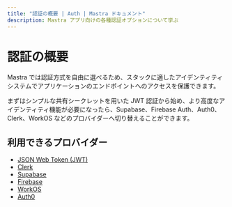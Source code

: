 ```yaml
---
title: "認証の概要 | Auth | Mastra ドキュメント"
description: Mastra アプリ向けの各種認証オプションについて学ぶ
---
```


# 認証の概要

Mastra では認証方式を自由に選べるため、スタックに適したアイデンティティシステムでアプリケーションのエンドポイントへのアクセスを保護できます。

まずはシンプルな共有シークレットを用いた JWT 認証から始め、より高度なアイデンティティ機能が必要になったら、Supabase、Firebase Auth、Auth0、Clerk、WorkOS などのプロバイダーへ切り替えることができます。

## 利用できるプロバイダー

- [JSON Web Token (JWT)](/docs/auth/jwt)
- [Clerk](/docs/auth/clerk)
- [Supabase](/docs/auth/supabase)
- [Firebase](/docs/auth/firebase)
- [WorkOS](/docs/auth/workos)
- [Auth0](/docs/auth/auth0)